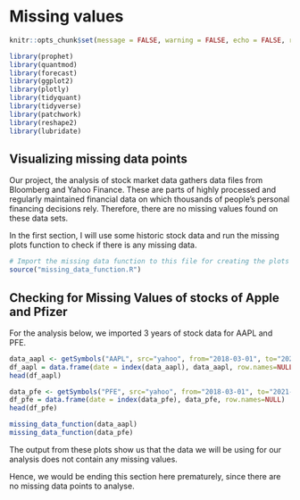 # Missing values

```r
knitr::opts_chunk$set(message = FALSE, warning = FALSE, echo = FALSE, results = 'hide')
```

```r
library(prophet)
library(quantmod)
library(forecast)
library(ggplot2)
library(plotly)
library(tidyquant)
library(tidyverse)
library(patchwork)
library(reshape2)
library(lubridate)
```

## Visualizing missing data points

Our project, the analysis of stock market data gathers data files from Bloomberg and Yahoo Finance. These are parts of highly processed and regularly maintained financial data on which thousands of people's personal financing decisions rely. Therefore, there are no missing values found on these data sets. 

In the first section, I will use some historic stock data and run the missing plots function to check if there is any missing data.

```r
# Import the missing data function to this file for creating the plots
source("missing_data_function.R")
```

## Checking for Missing Values of stocks of Apple and Pfizer

For the analysis below, we imported 3 years of stock data for AAPL and PFE.

```r
data_aapl <- getSymbols("AAPL", src="yahoo", from="2018-03-01", to="2021-10-31", auto.assign=FALSE)
df_aapl = data.frame(date = index(data_aapl), data_aapl, row.names=NULL)
head(df_aapl)
```
```r
data_pfe <- getSymbols("PFE", src="yahoo", from="2018-03-01", to="2021-10-31", auto.assign=FALSE)
df_pfe = data.frame(date = index(data_pfe), data_pfe, row.names=NULL)
head(df_pfe)
```
```r
missing_data_function(data_aapl)
missing_data_function(data_pfe)
```

The output from these plots show us that the data we will be using for our analysis does not contain any missing values.

Hence, we would be ending this section here prematurely, since there are no missing data points to analyse. 